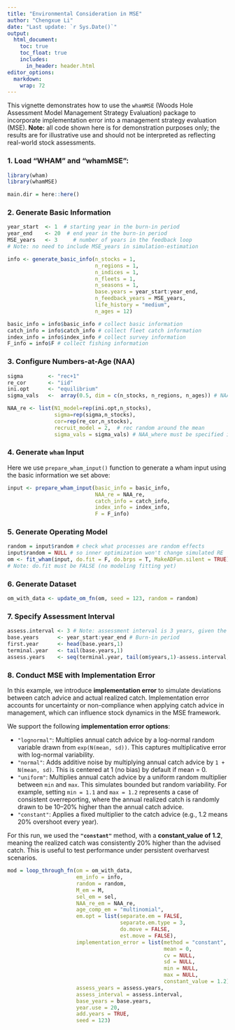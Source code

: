 ```yaml
---
title: "Environmental Consideration in MSE"
author: "Chengxue Li"
date: "Last update: `r Sys.Date()`"
output: 
  html_document:
    toc: true
    toc_float: true
    includes:
      in_header: header.html
editor_options: 
  markdown: 
    wrap: 72
---
```


This vignette demonstrates how to use the `whamMSE` (Woods Hole Assessment Model Management Strategy Evaluation) package to incorporate implementation error into a management strategy evaluation (MSE). **Note:** all code shown here is for demonstration purposes only; the results are for illustrative use and should not be interpreted as reflecting real-world stock assessments.

### 1. Load "WHAM" and "whamMSE":

```r
library(wham)
library(whamMSE)

main.dir = here::here()
```

### 2. Generate Basic Information

```r

year_start  <- 1  # starting year in the burn-in period
year_end    <- 20  # end year in the burn-in period
MSE_years   <- 3     # number of years in the feedback loop
# Note: no need to include MSE_years in simulation-estimation 

info <- generate_basic_info(n_stocks = 1,
                            n_regions = 1,
                            n_indices = 1,
                            n_fleets = 1,
                            n_seasons = 1,
                            base.years = year_start:year_end,
                            n_feedback_years = MSE_years,
                            life_history = "medium",
                            n_ages = 12) 

basic_info = info$basic_info # collect basic information
catch_info = info$catch_info # collect fleet catch information
index_info = info$index_info # collect survey information
F_info = info$F # collect fishing information

```

### 3. Configure Numbers-at-Age (NAA)

```r
sigma        <- "rec+1"
re_cor       <- "iid"
ini.opt      <- "equilibrium" 
sigma_vals   <-  array(0.5, dim = c(n_stocks, n_regions, n_ages)) # NAA sigma

NAA_re <- list(N1_model=rep(ini.opt,n_stocks),
               sigma=rep(sigma,n_stocks),
               cor=rep(re_cor,n_stocks),
               recruit_model = 2,  # rec random around the mean
               sigma_vals = sigma_vals) # NAA_where must be specified in basic_info!
```

### 4. Generate `wham` Input

Here we use `prepare_wham_input()` function to generate a wham input using the basic information we set above:

```r
input <- prepare_wham_input(basic_info = basic_info, 
                            NAA_re = NAA_re,
                            catch_info = catch_info, 
                            index_info = index_info, 
                            F = F_info)
```

### 5. Generate Operating Model

```r
random = input$random # check what processes are random effects
input$random = NULL # so inner optimization won't change simulated RE
om <- fit_wham(input, do.fit = F, do.brps = T, MakeADFun.silent = TRUE)
# Note: do.fit must be FALSE (no modeling fitting yet)
```

### 6. Generate Dataset

```r
om_with_data <- update_om_fn(om, seed = 123, random = random)
```

### 7. Specify Assessment Interval

```r
assess.interval <- 3 # Note: assessment interval is 3 years, given the feedback period is 3 years, there will be only 1 assessment
base.years      <- year_start:year_end # Burn-in period
first.year      <- head(base.years,1)
terminal.year   <- tail(base.years,1)
assess.years    <- seq(terminal.year, tail(om$years,1)-assess.interval,by = assess.interval)
```

### 8. Conduct MSE with Implementation Error

In this example, we introduce **implementation error** to simulate deviations between catch advice and actual realized catch. Implementation error accounts for uncertainty or non-compliance when applying catch advice in management, which can influence stock dynamics in the MSE framework.

We support the following **implementation error options**:

- `"lognormal"`: Multiplies annual catch advice by a log-normal random variable drawn from `exp(N(mean, sd))`. This captures multiplicative error with log-normal variability.
- `"normal"`: Adds additive noise by multiplying annual catch advice by `1 + N(mean, sd)`. This is centered at 1 (no bias) by default if mean = 0.
- `"uniform"`: Multiplies annual catch advice by a uniform random multiplier between `min` and `max`. This simulates bounded but random variability. For example, setting `min = 1.1` and `max = 1.2` represents a case of consistent overreporting, where the annual realized catch is randomly drawn to be 10–20% higher than the annual catch advice.
- `"constant"`: Applies a fixed multiplier to the catch advice (e.g., 1.2 means 20% overshoot every year).

For this run, we used the **`"constant"`** method, with a **constant_value of 1.2**, meaning the realized catch was consistently 20% higher than the advised catch. This is useful to test performance under persistent overharvest scenarios.

```r
mod = loop_through_fn(om = om_with_data,
                      em_info = info, 
                      random = random,
                      M_em = M, 
                      sel_em = sel,
                      NAA_re_em = NAA_re, 
                      age_comp_em = "multinomial",
                      em.opt = list(separate.em = FALSE, 
                                    separate.em.type = 3, 
                                    do.move = FALSE, 
                                    est.move = FALSE),
                      implementation_error = list(method = "constant",
                                                  mean = 0,
                                                  cv = NULL,
                                                  sd = NULL,
                                                  min = NULL,
                                                  max = NULL,
                                                  constant_value = 1.2),
                      assess_years = assess.years, 
                      assess_interval = assess.interval, 
                      base_years = base.years,
                      year.use = 20,
                      add.years = TRUE, 
                      seed = 123)
```

